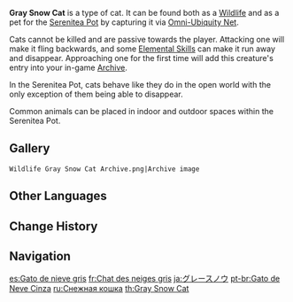 {{Furnishing Infobox
|id             = 369122
|image          = Wildlife Gray Snow Cat Icon.png
|category       = Animal
|subcategory    = Indoor Creature
|category2      = Animal
|subcategory2   = Outdoor Creature
|quality        = 3
|adeptal_energy = 100
|load           = 500
|reduced_load   = 500
|description    = An agile and wise soul, endowed since birth with a well-maintained elegance and pride.<br />"Mommy, look, that kitty looks like a dirty wee ball of snow!" This mischievous cat's name did indeed originate from a young child's faux-pas. Gray Snow Cats are very playful creatures, and any time or place can become a war-zone for their frolicking — much to the chagrin of their owners, who must always then give them baths.<br />But there are no such worries in the Realm Within — the realm is so clean that the cats can play outside and roll around the to their hearts' content without so much as a speck of dirt sticking to them.
|lbType         = Wildlife
|lbFamily       = Beasts
|lbGroup        = Cats
|source1        = Omni-Ubiquity Net
}}
{{Description|An agile and wise soul, endowed since birth with a well-maintained elegance and pride.<br />"Mommy, look, that kitty looks like a dirty wee ball of snow!" This mischievous cat's name did indeed originate from a young child's faux-pas. Gray Snow Cats are very playful creatures, and any time or place can become a war-zone for their frolicking &mdash; much to the chagrin of their owners, who must always then give them baths.|[[Archive]] Description}}
'''Gray Snow Cat''' is a type of cat. It can be found both as a [[Wildlife]] and as a pet for the [[Serenitea Pot]] by capturing it via [[Omni-Ubiquity Net]].

Cats cannot be killed and are passive towards the player. Attacking one will make it fling backwards, and some [[Elemental Skill]]s can make it run away and disappear. Approaching one for the first time will add this creature's entry into your in-game [[Archive]].

In the Serenitea Pot, cats behave like they do in the open world with the only exception of them being able to disappear.

Common animals can be placed in indoor and outdoor spaces within the Serenitea Pot.

==Gallery==
<gallery>
 Wildlife Gray Snow Cat Archive.png|Archive image
</gallery>

==Other Languages==
{{Other Languages
|en      = Gray Snow Cat
|zhs     = 灰雪猫
|zhs_rm  = Huīxuě Māo
|zht     = 灰雪貓
|zht_rm  = Huīxuě Māo
|zh_tl   = 
|ja      = グレースノウ
|ja_rm   = Guree Sunou
|ja_tl   = Gray Snow
|ko      = 잿빛 고양이
|ko_rm   = Jaetbit Goyang'i
|ko_tl   = Ashy Cat
|es      = Gato de nieve gris
|es_tl   = Gray Snow Cat
|fr      = Chat des neiges gris
|fr_tl   = Gray Snow Cat
|ru      = Снежная кошка
|ru_tl   = Snow Cat
|th      = Gray Snow Cat
|vi      = Mèo Tuyết Xám
|vi_tl   = Gray Snow Cat
|de      = Graue Katze
|de_tl   = Gray Cat
|id      = Gray Snow Cat
|pt      = Gato de Neve Cinza
|pt_tl   = 
|tr      = Gri Kar Kedisi
|tr_tl   = 
|it      = Gatto grigio delle nevi
|it_tl   = 
}}

==Change History==
{{Change History|1.0}}

==Navigation==
{{Wildlife Navbox|state=collapsed}}
{{Furnishing Navbox/Living|Animal}}

[[es:Gato de nieve gris]]
[[fr:Chat des neiges gris]]
[[ja:グレースノウ]]
[[pt-br:Gato de Neve Cinza]]
[[ru:Снежная кошка]]
[[th:Gray Snow Cat]]